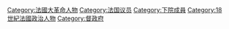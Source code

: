 [[Category:法國大革命人物|Category:法國大革命人物]]
[[Category:法国议员|Category:法国议员]]
[[Category:下院成員|Category:下院成員]]
[[Category:18世紀法國政治人物|Category:18世紀法國政治人物]]
[[Category:督政府|Category:督政府]]